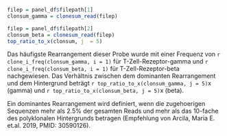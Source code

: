 ```r
filep = panel_df$filepath[1]
clonsum_gamma = clonesum_read(filep)

filep = panel_df$filepath[2]
clonsum_beta = clonesum_read(filep)
top_ratio_to_x(clonsum, j  = 5)
```


Das häufigste Rearrangement dieser Probe wurde mit einer Frequenz von 
`r clone_i_freq(clonsum_gamma, i = 1)` für T-Zell-Rezeptor-gamma und `r clone_i_freq(clonsum_beta, i = 1)` für T-Zell-Rezeptor-beta nachgewiesen. Das Verhältnis zwischen dem dominanten Rearrangement und dem Hintergrund beträgt `r top_ratio_to_x(clonsum_gamma, j = 5)`x (gamma) und `r top_ratio_to_x(clonsum_beta, j = 5)`x (beta). 

Ein dominantes Rearrangement wird definiert, wenn die zugehoerigen Sequenzen mehr als 2.5% der gesamten Reads und mehr als das 10-fache des polyklonalen Hintergrunds betragen (Empfehlung von Arcila, Maria E. et.al. 2019, PMID: 30590126).

<br>

